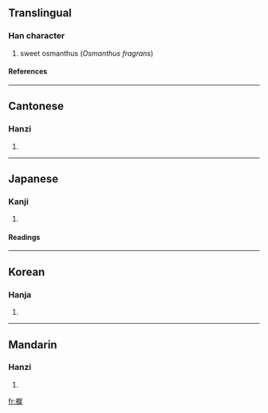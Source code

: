 ==Translingual==
===Han character===
{{Han char|rn=75|rad=木|as=11|sn=15|four=4795<sub>3</sub>|canj=木尸水手 (DSEQ)}}
# sweet osmanthus (''Osmanthus fragrans'')
====References====
{{Han ref|kx=0555.311|dkj=15483|hdz=21296.160|uh=6A28|ud=27176|bh=E9CA|bd=59850}}

----
==Cantonese==
===Hanzi===
{{yue-hanzi|jyut=|y=sai1}}
# {{defn|Cantonese}}

----
==Japanese==
===Kanji===
{{ja-kanji|grade=|rs=木11}}
# {{defn|Japanese}} 
====Readings====
{{ja-readings|on=[[せい]] (sei), [[さい]] (sai)|kun=[[もくせい]] (mokusei)}}

----
==Korean==
===Hanja===
{{ko-hanja|hangeul=치|eumhun=|rv=chi|mr=ch'i|y=chi}}
# {{defn|Korean}}

----
==Mandarin==
===Hanzi===
{{cmn-hanzi|pin=[[xī]] ([[xi1]])|wg=hsi<sup>1</sup>}}
# {{defn|Mandarin}}

[[fr:樨]]